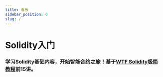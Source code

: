```yaml
---
title: 看板
sidebar_position: 0
slug: /
---
```



# Solidity入门
### 学习Solidity基础内容，开始智能合约之旅！基于[WTF Solidity极简教程](https://github.com/AmazingAng/WTF-Solidity)前15讲。
<PageMetadata
  title="Solidity入门"
  description="学习Solidity基础内容，开始智能合约之旅！"
  image="/img/certificate_solidity_start.jpg"
/>
<QuizDashboard courseId={SOLIDITY_COURSE_ID}></QuizDashboard>